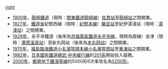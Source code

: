 [[圖像:Toei-5200.jpg|right]]
*[[1900年|1900年]]，[[龍崎鐵道|龍崎鐵道]]（現時：[[關東鐵道|關東鐵道]][[龍崎線|龍崎線]]）[[佐貫站|佐貫站]]至[[龍崎站|龍崎站]]之間開業。
*[[1927年|1927年]]，[[鐵道省_(日本)|鐵道省]]紀勢西線（現時：[[紀勢本線|紀勢本線]]）[[藤並站|藤並站]]至紀伊湯淺站（現時：[[湯淺站|湯淺站]]）之間開業。
*[[1929年|1929年]]，永平寺鐵道（後來為[[京福電氣鐵道|京福電氣鐵道]][[永平寺線|永平寺線]]，現時為廢線）金津（現時：[[蘆原溫泉站|蘆原溫泉站]]）至新丸岡站（後來為[[本丸岡站|本丸岡站]]）之間開業。
*[[1970年|1970年]]，[[福島臨海鐵道|福島臨海鐵道]][[小名濱埠頭本線|小名濱埠頭本線]][[小名濱埠頭站|小名濱埠頭站]]至[[東渚站|東渚站]]之間開業。
*[[1982年|1982年]]，[[日本國有鐵道|日本國有鐵道]][[中央·總武緩行線|總武·中央緩行線]]的[[日本國鐵201系電力動車組|201系]]開始投入服務。
*[[2000年|2000年]]，[[都營地下鐵|都營地下鐵]][[淺草線|淺草線]]的5000形6次車改名為[[東京都交通局5000形電動列車_(鐵路)|5200形]]。